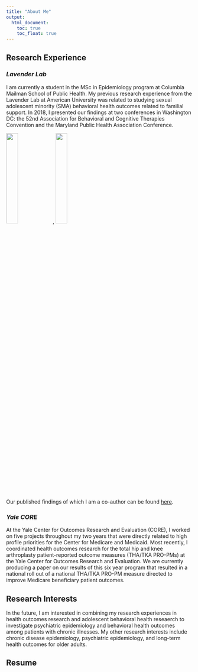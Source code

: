 ```yaml
---
title: "About Me"
output: 
  html_document:
    toc: true
    toc_float: true
---
```


## Research Experience

### *Lavender Lab*

I am currently a student in the MSc in Epidemiology program at Columbia Mailman School of Public Health. My previous research experience from the Lavender Lab at American University was related to studying sexual adolescent minority (SMA) behavioral health outcomes related to familial support. In 2018, I presented our findings at two conferences in Washington DC: the 52nd Association for Behavioral and Cognitive Therapies Convention and the Maryland Public Health Association Conference. 

<img src="images/ABCT.jpg" style="width:25%">, <img src="images/MDPHA.jpg" style="width:25%">

Our published findings of which I am a co-author can be found [here](https://onlinelibrary.wiley.com/doi/10.1111/fare.12514).

### *Yale CORE*

At the Yale Center for Outcomes Research and Evaluation (CORE), I worked on five projects throughout my two years that were directly related to high profile priorities for the Center for Medicare and Medicaid. Most recently, I coordinated health outcomes research for the total hip and knee arthroplasty patient-reported outcome measures (THA/TKA PRO-PMs) at the Yale Center for Outcomes Research and Evaluation. We are currently producing a paper on our results of this six year program that resulted in a national roll out of a national THA/TKA PRO-PM measure directed to improve Medicare beneficiary patient outcomes. 

## Research Interests

In the future, I am interested in combining my research experiences in health outcomes research and adolescent behavioral health reseaerch to investigate psychiatric epidemiology and behavioral health outcomes among patients with chronic illnesses. My other research interests include chronic disease epidemiology, psychiatric epidemiology, and long-term health outcomes for older adults. 

## Resume

<object data="images/Quinn Anderson Resume.pdf" width="800" height="800" type='application/pdf'/>
